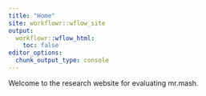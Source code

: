 ```yaml
---
title: "Home"
site: workflowr::wflow_site
output:
  workflowr::wflow_html:
    toc: false
editor_options:
  chunk_output_type: console
---
```


Welcome to the research website for evaluating mr.mash.

<!-- + [Assessment of prediction accuracy.](results_accuracy.html) -->
<!-- + [Assessment of convergence.](results_convergence.html) -->
